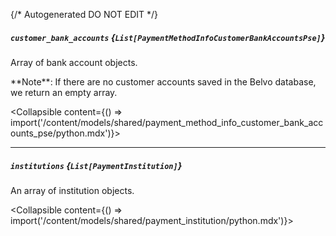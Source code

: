 {/* Autogenerated DO NOT EDIT  */}

##### `customer_bank_accounts` *{`List[PaymentMethodInfoCustomerBankAccountsPse]`}*
Array of bank account objects.


\*\*Note\*\*: If there are no customer accounts saved in the Belvo database, we return an empty array.

<Collapsible content={() => import('/content/models/shared/payment_method_info_customer_bank_accounts_pse/python.mdx')}>
</Collapsible>

---
##### `institutions` *{`List[PaymentInstitution]`}*
An array of institution objects.

<Collapsible content={() => import('/content/models/shared/payment_institution/python.mdx')}>
</Collapsible>

